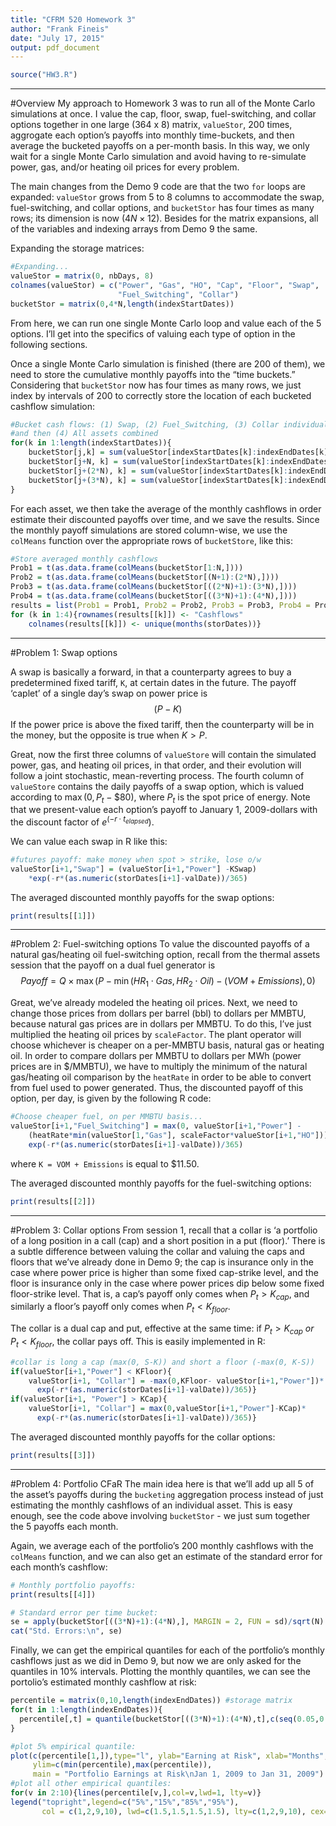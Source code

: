 ```yaml
---
title: "CFRM 520 Homework 3"
author: "Frank Fineis"
date: "July 17, 2015"
output: pdf_document
---
```


```r
source("HW3.R")
```

---

#Overview
My approach to Homework 3 was to run all of the Monte Carlo simulations at once. I value the cap, floor, swap, fuel-switching, and collar options together in one large (364 x 8) matrix, ``valueStor``, 200 times, aggrogate each option's payoffs into monthly time-buckets, and then average the bucketed payoffs on a per-month basis. In this way, we only wait for a single Monte Carlo simulation and avoid having to re-simulate power, gas, and/or heating oil prices for every problem.

The main changes from the Demo 9 code are that the two ``for`` loops are expanded: ``valueStor`` grows from 5 to 8 columns to accommodate the swap, fuel-switching, and collar options, and ``bucketStor`` has four times as many rows; its dimension is now ($4N \times 12$). Besides for the matrix expansions, all of the variables and indexing arrays from Demo 9 the same.

Expanding the storage matrices:


```r
#Expanding...
valueStor = matrix(0, nbDays, 8)
colnames(valueStor) = c("Power", "Gas", "HO", "Cap", "Floor", "Swap", 
                        "Fuel_Switching", "Collar")
bucketStor = matrix(0,4*N,length(indexStartDates))

```
From here, we can run one single Monte Carlo loop and value each of the 5 options. I'll get into the specifics of valuing each type of option in the following sections. 

Once a single Monte Carlo simulation is finished (there are 200 of them), we need to store the cumulative monthly payoffs into the "time buckets." Considering that ``bucketStor`` now has four times as many rows, we just index by intervals of 200 to correctly store the location of each bucketed cashflow simulation:

```r
#Bucket cash flows: (1) Swap, (2) Fuel_Switching, (3) Collar individually,
#and then (4) All assets combined
for(k in 1:length(indexStartDates)){
    bucketStor[j,k] = sum(valueStor[indexStartDates[k]:indexEndDates[k],6])
    bucketStor[j+N, k] = sum(valueStor[indexStartDates[k]:indexEndDates[k],7])
    bucketStor[j+(2*N), k] = sum(valueStor[indexStartDates[k]:indexEndDates[k],8])
    bucketStor[j+(3*N), k] = sum(valueStor[indexStartDates[k]:indexEndDates[k],4:8])
}
```

For each asset, we then take the average of the monthly cashflows in order estimate their discounted payoffs over time, and we save the results. Since the monthly payoff simulations are stored column-wise, we use the ``colMeans`` function over the appropriate rows of ``bucketStore``, like this:

```r
#Store averaged monthly cashflows
Prob1 = t(as.data.frame(colMeans(bucketStor[1:N,])))
Prob2 = t(as.data.frame(colMeans(bucketStor[(N+1):(2*N),])))
Prob3 = t(as.data.frame(colMeans(bucketStor[((2*N)+1):(3*N),])))
Prob4 = t(as.data.frame(colMeans(bucketStor[((3*N)+1):(4*N),])))
results = list(Prob1 = Prob1, Prob2 = Prob2, Prob3 = Prob3, Prob4 = Prob4)
for (k in 1:4){rownames(results[[k]]) <- "Cashflows"
    colnames(results[[k]]) <- unique(months(storDates))}
```


---


#Problem 1: Swap options

A swap is basically a forward, in that a counterparty agrees to buy a predetermined fixed tariff, ``K``, at certain dates in the future. The payoff 'caplet' of a single day's swap on power price is $$(P-K)$$If the power price is above the fixed tariff, then the counterparty will be in the money, but the opposite is true when $K>P$.

Great, now the first three columns of ``valueStore`` will contain the simulated power, gas, and heating oil prices, in that order, and their evolution will follow a joint stochastic, mean-reverting process. The fourth column of ``valueStore`` contains the daily payoffs of a swap option, which is valued according to $\max(0, P_{t}-\$ 80)$, where $P_{t}$ is the spot price of energy. Note that we present-value each option's payoff to January 1, 2009-dollars with the discount factor of $e^{(-r \cdot t_{elapsed}})$.

We can value each swap in R like this:
```r
#futures payoff: make money when spot > strike, lose o/w
valueStor[i+1,"Swap"] = (valueStor[i+1,"Power"] -KSwap)
    *exp(-r*(as.numeric(storDates[i+1]-valDate))/365)
```

The averaged discounted monthly payoffs for the swap options:
```r
print(results[[1]])
```

---

#Problem 2: Fuel-switching options
To value the discounted payoffs of a natural gas/heating oil fuel-switching option, recall from the thermal assets session that the payoff on a dual fuel generator is $$Payoff = Q \times \max(P - \min(HR_{1}\cdot Gas, HR_{2}\cdot Oil) - (VOM + Emissions), 0)$$

Great, we've already modeled the heating oil prices. Next, we need to change those prices from dollars per barrel (bbl) to dollars per MMBTU, because natural gas prices are in dollars per MMBTU. To do this, I've just multiplied the heating oil prices by ``scaleFactor``. The plant operator will choose whichever is cheaper on a per-MMBTU basis, natural gas or heating oil. In order to compare dollars per MMBTU to dollars per MWh (power prices are in \$/MMBTU), we have to multiply the minimum of the natural gas/heating oil comparison by the ``heatRate`` in order to be able to convert from fuel used to power generated. Thus, the discounted payoff of this option, per day, is given by the following R code:

```r
#Choose cheaper fuel, on per MMBTU basis...
valueStor[i+1,"Fuel_Switching"] = max(0, valueStor[i+1,"Power"] -
    (heatRate*min(valueStor[1,"Gas"], scaleFactor*valueStor[i+1,"HO"]))-K)*
    exp(-r*(as.numeric(storDates[i+1]-valDate))/365)
```
where ``K = VOM + Emissions`` is equal to \$11.50.

The averaged discounted monthly payoffs for the fuel-switching options:
```r
print(results[[2]])
```

---

#Problem 3: Collar options
From session 1, recall that a collar is 'a portfolio of a long position in a call (cap) and a short position in a put (floor).' There is a subtle difference between valuing the collar and valuing the caps and floors that we've already done in Demo 9; the cap is insurance only in the case where power price is higher than some fixed cap-strike level, and the floor is insurance only in the case where power prices dip below some fixed floor-strike level. That is, a cap's payoff only comes when $P_{t} > K_{cap}$, and similarly a floor's payoff only comes when $P_{t} < K_{floor}$.

The collar is a dual cap and put, effective at the same time: if $P_{t} > K_{cap}$ *or* $P_{t} < K_{floor}$, the collar pays off. This is easily implemented in R:
```r
#collar is long a cap (max(0, S-K)) and short a floor (-max(0, K-S))
if(valueStor[i+1,"Power"] < KFloor){
    valueStor[i+1, "Collar"] = -max(0,KFloor- valueStor[i+1,"Power"])*
      exp(-r*(as.numeric(storDates[i+1]-valDate))/365)}
if(valueStor[i+1, "Power"] > KCap){
    valueStor[i+1, "Collar"] = max(0,valueStor[i+1,"Power"]-KCap)*
      exp(-r*(as.numeric(storDates[i+1]-valDate))/365)}
```

The averaged discounted monthly payoffs for the collar options:
```r
print(results[[3]])
```

---

#Problem 4: Portfolio CFaR
The main idea here is that we'll add up all 5 of the asset's payoffs during the `bucketing` aggregation process instead of just estimating the monthly cashflows of an individual asset. This is easy enough, see the code above involving ``bucketStor`` - we just sum together the 5 payoffs each month.

Again, we average each of the portfolio's 200 monthly cashflows with the ``colMeans`` function, and we can also get an estimate of the standard error for each month's cashflow:

```r
# Monthly portfolio payoffs:
print(results[[4]])

# Standard error per time bucket:
se = apply(bucketStor[((3*N)+1):(4*N),], MARGIN = 2, FUN = sd)/sqrt(N)
cat("Std. Errors:\n", se)
```

Finally, we can get the empirical quantiles for each of the portfolio's monthly cashflows just as we did in Demo 9, but now we are only asked for the quantiles in 10\% intervals. Plotting the monthly quantiles, we can see the portolio's estimated monthly cashflow at risk:

```r
percentile = matrix(0,10,length(indexEndDates)) #storage matrix
for(t in 1:length(indexEndDates)){
  percentile[,t] = quantile(bucketStor[((3*N)+1):(4*N),t],c(seq(0.05,0.95,0.10)))
}

#plot 5% empirical quantile:
plot(c(percentile[1,]),type="l", ylab="Earning at Risk", xlab="Months",
     ylim=c(min(percentile),max(percentile)),
     main = "Portfolio Earnings at Risk\nJan 1, 2009 to Jan 31, 2009")
#plot all other empirical quantiles:
for(v in 2:10){lines(percentile[v,],col=v,lwd=1, lty=v)}
legend("topright",legend=c("5%","15%","85%","95%"),
       col = c(1,2,9,10), lwd=c(1.5,1.5,1.5,1.5), lty=c(1,2,9,10), cex=0.8)
```
